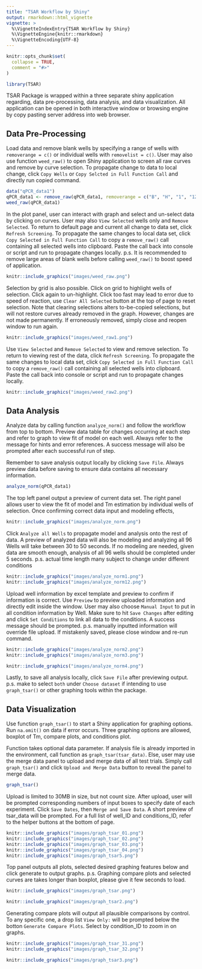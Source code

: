 ```yaml
---
title: "TSAR Workflow by Shiny"
output: rmarkdown::html_vignette
vignette: >
  %\VignetteIndexEntry{TSAR Workflow by Shiny}
  %\VignetteEngine{knitr::rmarkdown}
  %\VignetteEncoding{UTF-8}
---
```


```r
knitr::opts_chunk$set(
  collapse = TRUE,
  comment = "#>"
)
```

```r
library(TSAR)
```

TSAR Package is wrapped within a three separate shiny application regarding, data pre-processing, data analysis, and data visualization. All application can be opened in both interactive window or browsing engine by copy pasting server address into web browser.

## Data Pre-Processing

Load data and remove blank wells by specifying a range of wells with `removerange = c()` or individual wells with `removelist = c()`. User may also use function `weed_raw()` to open Shiny application to screen all raw curves and remove by curve selection. To propagate change to data to local change, click `Copy Wells` or `Copy Selcted in Full Function Call` and directly run copied command.

```r
data("qPCR_data1")
qPCR_data1 <- remove_raw(qPCR_data1, removerange = c("B", "H", "1", "12"))
weed_raw(qPCR_data1)
```

In the plot panel, user can interact with graph and select and un-select data by clicking on curves. User may also `View Selected` wells only and `Remove Selected`. To return to default page and current all change to data set, click `Refresh Screening`. To propagate the same changes to local data set, click `Copy Selected in Full Function Call` to copy a `remove_raw()` call containing all selected wells into clipboard. Paste the call back into console or script and run to propagate changes locally. 
p.s. It is recommended to remove large areas of blank wells before calling `weed_raw()` to boost speed of application.

```r
knitr::include_graphics("images/weed_raw.png")
```
Selection by grid is also possible. Click on grid to highlight wells of selection. Click again to un-highlight. Click too fast may lead to error due to speed of reaction, use `Clear All Selected` button at the top of page to reset selection. Note that clearing selections alters to-be-copied selections, but will not restore curves already removed in the graph. However, changes are not made permanently. If erroneously removed, simply close and reopen window to run again.
```r
knitr::include_graphics("images/weed_raw1.png")
```
Use `View Selected` and `Remove Selected` to view and remove selection. To return to viewing rest of the data, click `Refresh Screening`. To propagate the same changes to local data set, click `Copy Selected in Full Function Call` to copy a `remove_raw()` call containing all selected wells into clipboard. Paste the call back into console or script and run to propagate changes locally.
```r
knitr::include_graphics("images/weed_raw2.png")
```

## Data Analysis

Analyze data by calling function `analyze_norm()` and follow the workflow from top to bottom. Preview data table for changes occurring at each step and refer to graph to view fit of model on each well. Always refer to the message for hints and error references. A success message will also be prompted after each successful run of step.

Remember to save analysis output locally by clicking `Save File`. Always preview data before saving to ensure data contains all necessary information.

```r
analyze_norm(qPCR_data1)
```

The top left panel output a preview of current data set. The right panel allows user to view the fit of model and Tm estimation by individual wells of selection. Once confirming correct data input and modeling effects,

```r
knitr::include_graphics("images/analyze_norm.png")
```

Click `Analyze all Wells` to propagate model and analysis onto the rest of data. A preview of analyzed data will also be modeling and analyzing all 96 Wells will take between 30 to 50 seconds. If no modeling are needed, given data are smooth enough, analysis of all 96 wells should be completed under 5 seconds. p.s. actual time length many subject to change under different conditions

```r
knitr::include_graphics("images/analyze_norm1.png")
knitr::include_graphics("images/analyze_norm12.png")
```

Upload well information by excel template and preview to confirm if information is correct. Use `Preview` to preview uploaded information and directly edit inside the window. User may also choose `Manual Input` to put in all condition information by Well. Make sure to hit `Save Changes` after editing and click `Set Conditions` to link all data to the conditions. A success message should be prompted.
p.s. manually inputted information will override file upload. If mistakenly saved, please close window and re-run command.

```r
knitr::include_graphics("images/analyze_norm2.png")
knitr::include_graphics("images/analyze_norm3.png")
```

```r
knitr::include_graphics("images/analyze_norm4.png")
```

Lastly, to save all analysis locally, click `Save File` after previewing output. p.s. make to select `both` under `Choose dataset` if intending to use `graph_tsar()` or other graphing tools within the package.

## Data Visualization

Use function `graph_tsar()` to start a Shiny application for graphing options. Run `na.omit()` on data if error occurs. Three graphing options are allowed, boxplot of Tm, compare plots, and conditions plot.

Function takes optional data parameter. If analysis file is already imported in the environment, call function as `graph_tsar(tsar_data)`. Else, user may use the merge data panel to upload and merge data of all test trials. Simply call `graph_tsar()` and click `Upload and Merge Data` button to reveal the panel to merge data.

```r
graph_tsar()
```

Upload is limited to 30MB in size, but not count size. After upload, user will be prompted corresponding numbers of input boxes to specify date of each experiment. Click `Save Dates`, then `Merge and Save Data`. A short preview of tsar_data will be prompted. For a full list of well_ID and conditions_ID, refer to the helper buttons at the bottom of page.

```r
knitr::include_graphics("images/graph_tsar_01.png")
knitr::include_graphics("images/graph_tsar_02.png")
knitr::include_graphics("images/graph_tsar_03.png")
knitr::include_graphics("images/graph_tsar_04.png")
knitr::include_graphics("images/graph_tsar5.png")
```

Top panel outputs all plots, selected desired graphing features below and click generate to output graphs. p.s. Graphing compare plots and selected curves are takes longer than boxplot, please give it few seconds to load.

```r
knitr::include_graphics("images/graph_tsar.png")
```

```r
knitr::include_graphics("images/graph_tsar2.png")
```

Generating compare plots will output all plausible comparisons by control. To any specific one, a drop list `View Only:` will be prompted below the botton `Generate Compare Plots`. Select by condition_ID to zoom in on graphs.

```r
knitr::include_graphics("images/graph_tsar_31.png")
knitr::include_graphics("images/graph_tsar_32.png")
```

```r
knitr::include_graphics("images/graph_tsar3.png")
```
